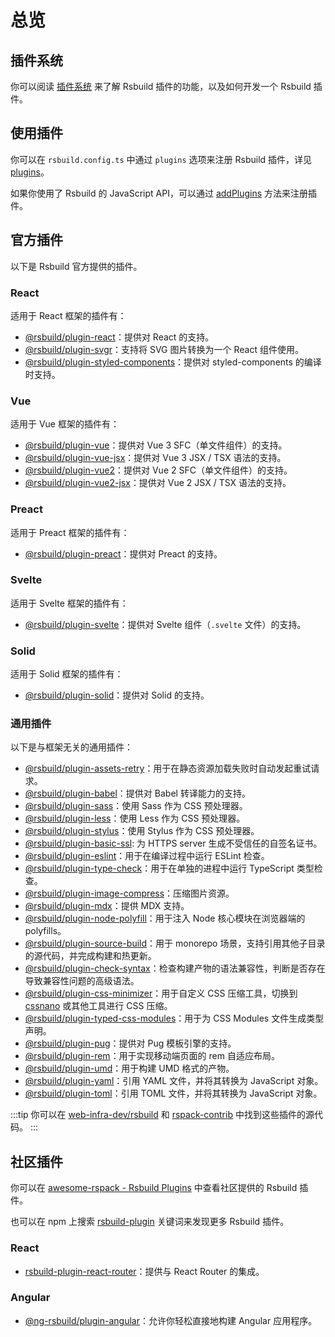 # 总览

## 插件系统

你可以阅读 [插件系统](/plugins/dev/index) 来了解 Rsbuild 插件的功能，以及如何开发一个 Rsbuild 插件。

## 使用插件

你可以在 `rsbuild.config.ts` 中通过 `plugins` 选项来注册 Rsbuild 插件，详见 [plugins](/config/plugins)。

如果你使用了 Rsbuild 的 JavaScript API，可以通过 [addPlugins](/api/javascript-api/instance#rsbuildaddplugins) 方法来注册插件。

## 官方插件

以下是 Rsbuild 官方提供的插件。

### React

适用于 React 框架的插件有：

- [@rsbuild/plugin-react](/plugins/list/plugin-react)：提供对 React 的支持。
- [@rsbuild/plugin-svgr](/plugins/list/plugin-svgr)：支持将 SVG 图片转换为一个 React 组件使用。
- [@rsbuild/plugin-styled-components](https://github.com/rsbuild-contrib/rsbuild-plugin-styled-components)：提供对 styled-components 的编译时支持。

### Vue

适用于 Vue 框架的插件有：

- [@rsbuild/plugin-vue](/plugins/list/plugin-vue)：提供对 Vue 3 SFC（单文件组件）的支持。
- [@rsbuild/plugin-vue-jsx](https://github.com/rspack-contrib/rsbuild-plugin-vue-jsx)：提供对 Vue 3 JSX / TSX 语法的支持。
- [@rsbuild/plugin-vue2](https://github.com/rspack-contrib/rsbuild-plugin-vue2)：提供对 Vue 2 SFC（单文件组件）的支持。
- [@rsbuild/plugin-vue2-jsx](https://github.com/rspack-contrib/rsbuild-plugin-vue2-jsx)：提供对 Vue 2 JSX / TSX 语法的支持。

### Preact

适用于 Preact 框架的插件有：

- [@rsbuild/plugin-preact](/plugins/list/plugin-preact)：提供对 Preact 的支持。

### Svelte

适用于 Svelte 框架的插件有：

- [@rsbuild/plugin-svelte](/plugins/list/plugin-svelte)：提供对 Svelte 组件（`.svelte` 文件）的支持。

### Solid

适用于 Solid 框架的插件有：

- [@rsbuild/plugin-solid](/plugins/list/plugin-solid)：提供对 Solid 的支持。

### 通用插件

以下是与框架无关的通用插件：

- [@rsbuild/plugin-assets-retry](https://github.com/rspack-contrib/rsbuild-plugin-assets-retry)：用于在静态资源加载失败时自动发起重试请求。
- [@rsbuild/plugin-babel](/plugins/list/plugin-babel)：提供对 Babel 转译能力的支持。
- [@rsbuild/plugin-sass](/plugins/list/plugin-sass)：使用 Sass 作为 CSS 预处理器。
- [@rsbuild/plugin-less](/plugins/list/plugin-less)：使用 Less 作为 CSS 预处理器。
- [@rsbuild/plugin-stylus](/plugins/list/plugin-stylus)：使用 Stylus 作为 CSS 预处理器。
- [@rsbuild/plugin-basic-ssl](https://github.com/rspack-contrib/rsbuild-plugin-basic-ssl): 为 HTTPS server 生成不受信任的自签名证书。
- [@rsbuild/plugin-eslint](https://github.com/rspack-contrib/rsbuild-plugin-eslint)：用于在编译过程中运行 ESLint 检查。
- [@rsbuild/plugin-type-check](https://github.com/rspack-contrib/rsbuild-plugin-type-check)：用于在单独的进程中运行 TypeScript 类型检查。
- [@rsbuild/plugin-image-compress](https://github.com/rspack-contrib/rsbuild-plugin-image-compress)：压缩图片资源。
- [@rsbuild/plugin-mdx](https://github.com/rspack-contrib/rsbuild-plugin-mdx)：提供 MDX 支持。
- [@rsbuild/plugin-node-polyfill](https://github.com/rspack-contrib/rsbuild-plugin-node-polyfill)：用于注入 Node 核心模块在浏览器端的 polyfills。
- [@rsbuild/plugin-source-build](https://github.com/rspack-contrib/rsbuild-plugin-source-build)：用于 monorepo 场景，支持引用其他子目录的源代码，并完成构建和热更新。
- [@rsbuild/plugin-check-syntax](https://github.com/rspack-contrib/rsbuild-plugin-check-syntax)：检查构建产物的语法兼容性，判断是否存在导致兼容性问题的高级语法。
- [@rsbuild/plugin-css-minimizer](https://github.com/rspack-contrib/rsbuild-plugin-css-minimizer)：用于自定义 CSS 压缩工具，切换到 [cssnano](https://github.com/cssnano/cssnano) 或其他工具进行 CSS 压缩。
- [@rsbuild/plugin-typed-css-modules](https://github.com/rspack-contrib/rsbuild-plugin-typed-css-modules)：用于为 CSS Modules 文件生成类型声明。
- [@rsbuild/plugin-pug](https://github.com/rspack-contrib/rsbuild-plugin-pug)：提供对 Pug 模板引擎的支持。
- [@rsbuild/plugin-rem](https://github.com/rspack-contrib/rsbuild-plugin-rem)：用于实现移动端页面的 rem 自适应布局。
- [@rsbuild/plugin-umd](https://github.com/rspack-contrib/rsbuild-plugin-umd)：用于构建 UMD 格式的产物。
- [@rsbuild/plugin-yaml](https://github.com/rspack-contrib/rsbuild-plugin-yaml)：引用 YAML 文件，并将其转换为 JavaScript 对象。
- [@rsbuild/plugin-toml](https://github.com/rspack-contrib/rsbuild-plugin-toml)：引用 TOML 文件，并将其转换为 JavaScript 对象。

:::tip
你可以在 [web-infra-dev/rsbuild](https://github.com/web-infra-dev/rsbuild) 和 [rspack-contrib](https://github.com/rspack-contrib) 中找到这些插件的源代码。
:::

## 社区插件

你可以在 [awesome-rspack - Rsbuild Plugins](https://github.com/web-infra-dev/awesome-rspack?tab=readme-ov-file#rsbuild-plugins) 中查看社区提供的 Rsbuild 插件。

也可以在 npm 上搜索 [rsbuild-plugin](https://npmjs.com/search?q=rsbuild-plugin&ranking=popularity) 关键词来发现更多 Rsbuild 插件。

### React

- [rsbuild-plugin-react-router](https://github.com/rspack-contrib/rsbuild-plugin-react-router)：提供与 React Router 的集成。

### Angular

- [@ng-rsbuild/plugin-angular](https://github.com/nrwl/angular-rspack)：允许你轻松直接地构建 Angular 应用程序。
